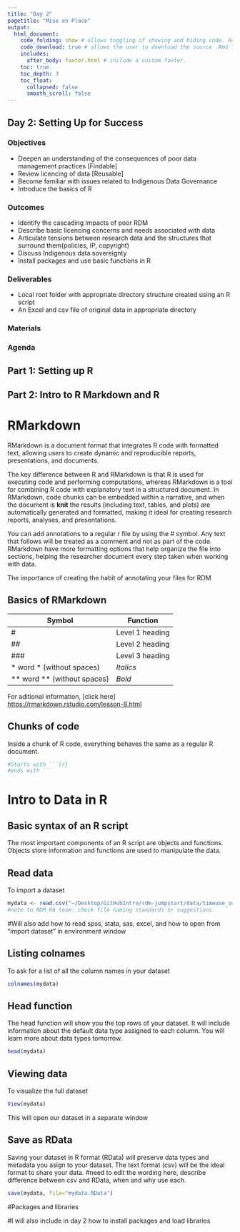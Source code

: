 ```yaml
---
title: "Day 2"
pagetitle: "Mise en Place"
output:
  html_document:
    code_folding: show # allows toggling of showing and hiding code. Remove if not using code.
    code_download: true # allows the user to download the source .Rmd file. Remove if not using code.
    includes:
      after_body: footer.html # include a custom footer.
    toc: true
    toc_depth: 3
    toc_float:
      collapsed: false
      smooth_scroll: false
---
```


## Day 2: Setting Up for Success

### Objectives
* Deepen an understanding of the consequences of poor data management practices [Findable]
* Review licencing of data [Reusable]
* Become familiar with  issues related to Indigenous Data Governance
* Introduce the basics of R


### Outcomes
* Identify the cascading impacts of poor RDM
* Describe basic licencing concerns and needs associated with data
* Articulate tensions between research data and the structures that surround them(policies, IP, copyright)
* Discuss Indigenous data sovereignty
* Install packages and use basic functions in R


### Deliverables
* Local root folder with appropriate directory structure created using an R script 
* An Excel and csv file of original data in appropriate directory

### Materials


### Agenda


## Part 1: Setting up R 

## Part 2: Intro to R Markdown and R

# RMarkdown

RMarkdown is a document format that integrates R code with formatted text, allowing users to create dynamic and reproducible reports, presentations, and documents. 

The key difference between R and RMarkdown is that R is used for executing code and performing computations, whereas RMarkdown is a tool for combining R code with explanatory text in a structured document. In RMarkdown, code chunks can be embedded within a narrative, and when the document is **knit** the results (including text, tables, and plots) are automatically generated and formatted, making it ideal for creating research reports, analyses, and presentations.

You can add annotations to a regular r file by using the # symbol. Any text that follows will be treated as a comment and not as part of the code. RMarkdown have more formatting options that help organize the file into sections, helping the researcher document every step taken when working with data. 

The importance of creating the habit of annotating your files for RDM

## Basics of RMarkdown

Symbol | Function
|------|------|
| #| Level 1 heading|
| ##| Level 2 heading|
| ###| Level 3 heading|
| * word * (without spaces)| *Italics*| 
| ** word ** (without spaces)| *Bold*|



For aditional information, [click here] <https://rmarkdown.rstudio.com/lesson-8.html>

## Chunks of code

Inside a chunk of R code, everything behaves the same as a regular R document.

```r
#Starts with ```{r}
#ends with ```
```

# Intro to Data in R
## Basic syntax of an R script

The most important components of an R script are objects and functions.
Objects store information and functions are used to manipulate the data.

## Read data
To import a dataset
```r
mydata <- read.csv("~/Desktop/GitHubIntro/rdm-jumpstart/data/timeuse_subset_day2.csv")
#note to RDM RA team: check file naming standards or suggestions.
```
#Will also add how to read spss, stata, sas, excel, and how to open from "import dataset" in environment window

## Listing colnames
To ask for a list of all the column names in your dataset
```r
colnames(mydata)
```

## Head function
The head function will show you the top rows of your dataset. It will include information about the default data type assigned to each column. You will learn more about data types tomorrow.
```r
head(mydata)
```

## Viewing data
To visualize the full dataset
```r
View(mydata)
```
This will open our dataset in a separate window

## Save as RData
Saving your dataset in R format (RData) will preserve data types and metadata you asign to your dataset. 
The text format (csv) will be the ideal format to share your data.
#need to edit the wording here, describe difference between csv and RData, when and why use each.

```r
save(mydata, file="mydata.RData")
```

#Packages and libraries

#I will also include in day 2 how to install packages and load libraries

